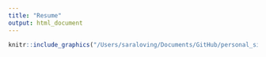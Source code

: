 ```yaml
---
title: "Resume"
output: html_document
---
```


```r
knitr::include_graphics("/Users/saraloving/Documents/GitHub/personal_site/Journal_files/figure-html/Resume.png")
```
